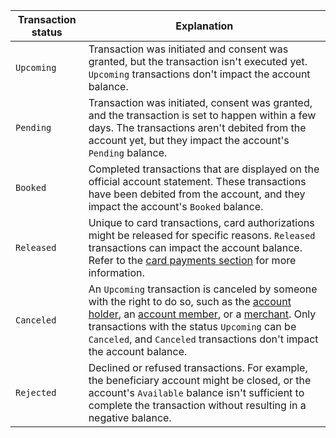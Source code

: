 | Transaction status | Explanation |
| --- | --- |
| `Upcoming` | Transaction was initiated and consent was granted, but the transaction isn't executed yet. `Upcoming` transactions don't impact the account balance. |
| `Pending` | Transaction was initiated, consent was granted, and the transaction is set to happen within a few days. The transactions aren't debited from the account yet, but they impact the account's `Pending` balance. |
| `Booked` | Completed transactions that are displayed on the official account statement. These transactions have been debited from the account, and they impact the account's `Booked` balance. |
| `Released` | Unique to card transactions, card authorizations might be released for specific reasons. `Released` transactions can impact the account balance. Refer to the [card payments section](../payments/cards/index.mdx#statuses) for more information. |
| `Canceled` | An `Upcoming` transaction is canceled by someone with the right to do so, such as the [account holder](../onboarding/account-holders/index.mdx), an [account member](../accounts/memberships/index.mdx), or a [merchant](../merchants/index.mdx). Only transactions with the status `Upcoming` can be `Canceled`, and `Canceled` transactions don't impact the account balance. |
| `Rejected` | Declined or refused transactions. For example, the beneficiary account might be closed, or the account's `Available` balance isn't sufficient to complete the transaction without resulting in a negative balance. |